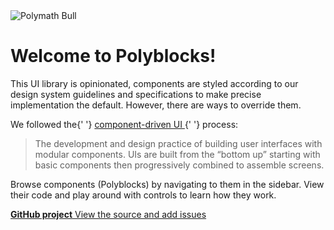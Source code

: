 
<Meta title="Introduction" />

<style>{`
  img {
    max-width: 100px;
    height: 50px;
  }

  h1 {
    margin: 0 0 30px 10px !important;
    padding: 0;
    line-height: 50px;
  }

  p {
    margin: 0 0 20px 0;
    padding: 0;
  }

  p > a {
    color: #1348E4 !important;
  }

  blockquote {
    font-style: italic;
  }

  .link-list {
    display: grid;
    grid-template-columns: 1fr;
    grid-template-rows: 1fr 1fr;
    row-gap: 10px;
    margin-top: 50px;
  }

  @media (min-width: 620px) {
    .link-list {
      row-gap: 20px;
      column-gap: 20px;
      grid-template-columns: 1fr 1fr;
    }
  }

  @media all and (-ms-high-contrast:none) {
  .link-list {
      display: -ms-grid;
      -ms-grid-columns: 1fr 1fr;
      -ms-grid-rows: 1fr 1fr;
    }
  }

  .link-item {
    display: block;
    padding: 20px 30px 20px 15px;
    border: 1px solid #00000010;
    border-radius: 5px;
    transition: background 150ms ease-out, border 150ms ease-out, transform 150ms ease-out;
    color: #333333;
    display: flex;
    align-items: flex-start;
  }

  .link-item:hover {
    border-color: #1348E4;
    transform: translate3d(0, -3px, 0);
    box-shadow: rgba(0, 0, 0, 0.08) 0 3px 10px 0;
  }

  .link-item:active {
    border-color: #1EA7FD;
    transform: translate3d(0, 0, 0);
  }

  .link-item strong {
    font-weight: 700;
    display: block;
    margin-bottom: 2px;
  }
  
  .link-item img {
    height: 40px;
    width: 40px;
    margin-right: 15px;
    flex: none;
  }

  .link-item span {
    font-size: 14px;
    line-height: 20px;
  }
`}</style>

<img src={Bull} alt="Polymath Bull" draggable="false" />
<h1>Welcome to Polyblocks!</h1>

<p>
  This UI library is opinionated, components are styled according to our design
  system guidelines and specifications to make precise implementation the
  default. However, there are ways to override them.
</p>

<p>
  We followed the{' '}
  <a href="https://www.componentdriven.org/#how" target="_blank">
    component-driven UI
  </a>{' '}
  process:
</p>

<blockquote>
  The development and design practice of building user interfaces with modular
  components. UIs are built from the “bottom up” starting with basic components
  then progressively combined to assemble screens.
</blockquote>

<p>
  Browse components (Polyblocks) by navigating to them in the sidebar. View
  their code and play around with controls to learn how they work.
</p>

<div className="link-list">
  <a
    className="link-item"
    href="https://github.com/PolymathNetwork/ui-blocks"
    target="_blank"
  >
    <span>
      <strong>GitHub project</strong>
      View the source and add issues
    </span>
  </a>
</div>
